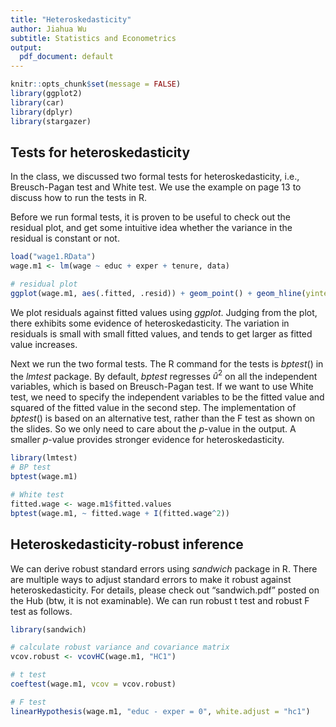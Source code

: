 ```yaml
---
title: "Heteroskedasticity"
author: Jiahua Wu
subtitle: Statistics and Econometrics
output:
  pdf_document: default
---
```


```r
knitr::opts_chunk$set(message = FALSE)
library(ggplot2)
library(car)
library(dplyr)
library(stargazer)
```

## Tests for heteroskedasticity
In the class, we discussed two formal tests for heteroskedasticity, i.e., Breusch-Pagan test and White test. We use the example on page 13 to discuss how to run the tests in R.

Before we run formal tests, it is proven to be useful to check out the residual plot, and get some intuitive idea whether the variance in the residual is constant or not.
```r
load("wage1.RData")
wage.m1 <- lm(wage ~ educ + exper + tenure, data)

# residual plot
ggplot(wage.m1, aes(.fitted, .resid)) + geom_point() + geom_hline(yintercept = 0)
```
We plot residuals against fitted values using $ggplot$. Judging from the plot, there exhibits some evidence of heteroskedasticity. The variation in residuals is small with small fitted values, and tends to get larger as fitted value increases.

Next we run the two formal tests. The R command for the tests is $bptest()$ in the $lmtest$ package. By default, $bptest$ regresses $\hat{u}^2$ on all the independent variables, which is based on Breusch-Pagan test. If we want to use White test, we need to specify the independent variables to be the fitted value and squared of the fitted value in the second step. The implementation of $bptest()$ is based on an alternative test, rather than the F test as shown on the slides. So we only need to care about the $p$-value in the output. A smaller $p$-value provides stronger evidence for heteroskedasticity. 
```r
library(lmtest)
# BP test
bptest(wage.m1)

# White test
fitted.wage <- wage.m1$fitted.values
bptest(wage.m1, ~ fitted.wage + I(fitted.wage^2))
```

## Heteroskedasticity-robust inference
We can derive robust standard errors using $sandwich$ package in R. There are multiple ways to adjust standard errors to make it robust against heteroskedasticity. For details, please check out "sandwich.pdf" posted on the Hub (btw, it is not examinable). We can run robust t test and robust F test as follows.
```r
library(sandwich)

# calculate robust variance and covariance matrix
vcov.robust <- vcovHC(wage.m1, "HC1")

# t test
coeftest(wage.m1, vcov = vcov.robust)

# F test
linearHypothesis(wage.m1, "educ - exper = 0", white.adjust = "hc1")
```